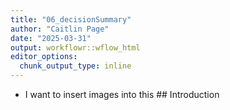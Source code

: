 ```yaml
---
title: "06_decisionSummary"
author: "Caitlin Page"
date: "2025-03-31"
output: workflowr::wflow_html
editor_options:
  chunk_output_type: inline
---
```


* I want to insert images into this
## Introduction




